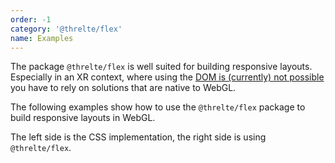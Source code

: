 ```yaml
---
order: -1
category: '@threlte/flex'
name: Examples
---
```


The package `@threlte/flex` is well suited for building responsive layouts.
Especially in an XR context, where using the [DOM is (currently) not
possible](https://www.w3.org/TR/webxr-dom-overlays-1/) you have to rely on
solutions that are native to WebGL.

The following examples show how to use the `@threlte/flex` package to build
responsive layouts in WebGL.

The left side is the CSS implementation, the right side is using `@threlte/flex`.

<Example
  path="flex/examples"
  iframe
/>
